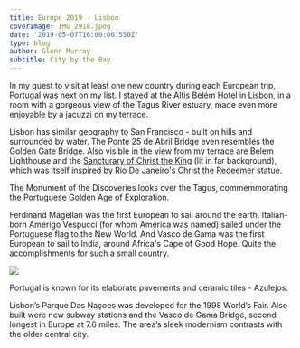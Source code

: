 ```yaml
---
title: Europe 2019 - Lisbon
coverImage: IMG_2918.jpeg
date: '2019-05-07T16:00:00.550Z'
type: blog
author: Glenn Murray
subtitle: City by the Bay
---
```


In my quest to visit at least one new country during each European trip, Portugal was next on my list. I stayed at the Altis Belém Hotel in Lisbon, in a room with a gorgeous view of the Tagus River estuary, made even more enjoyable by a jacuzzi on my terrace.

Lisbon has similar geography to San Francisco - built on hills and surrounded by water. The Ponte 25 de Abril Bridge even resembles the Golden Gate Bridge. Also visible in the view from my terrace are Belem Lighthouse and the <a href="https://en.wikipedia.org/wiki/Christ_the_King_(Almada)">Sancturary of Christ the King</a> (lit in far background), which was itself inspired by Rio De Janeiro's <a href="https://en.wikipedia.org/wiki/Christ_the_Redeemer_(statue)">Christ the Redeemer</a> statue.

<LisbonHotel2019SlideShow />

<Lisbon2019SlideShow />

The Monument of the Discoveries looks over the Tagus, commemmorating the Portuguese Golden Age of Exploration.

Ferdinand Magellan was the first European to sail around the earth. Italian-born Amerigo Vespucci (for whom America was named) sailed under the Portuguese flag to the New World. And Vasco de Gama was the first European to sail to India, around Africa's Cape of Good Hope. Quite the accomplishments for such a small country.

<Image src="IMG_2918.jpeg" />

Portugal is known for its elaborate pavements and ceramic tiles - Azulejos.

<LisbonTiles2019SlideShow />

Lisbon’s Parque Das Naçoes was developed for the 1998 World’s Fair. Also built were new subway stations and the Vasco de Gama Bridge, second longest in Europe at 7.6 miles. The area’s sleek modernism contrasts with the older central city.

<LisbonParqueNacoes2019SlideShow />
